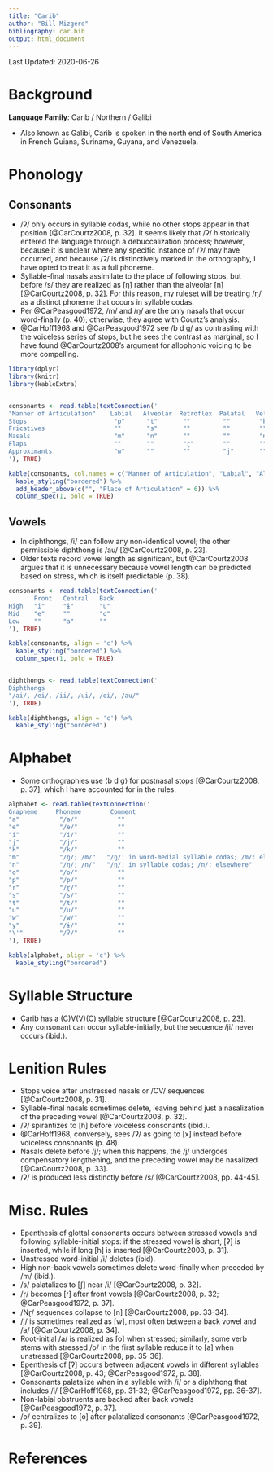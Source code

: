 ```yaml
---
title: "Carib"
author: "Bill Mizgerd"
bibliography: car.bib
output: html_document
---
```


Last Updated: 2020-06-26

# Background

**Language Family**: Carib / Northern / Galibi

* Also known as Galibi, Carib is spoken in the north end of South America in French Guiana, Suriname, Guyana, and Venezuela.

# Phonology

## Consonants

* /ʔ/ only occurs in syllable codas, while no other stops appear in that position [@CarCourtz2008, p. 32]. It seems likely that /ʔ/ historically entered the language through a debuccalization process; however, because it is unclear where any specific instance of /ʔ/ may have occurred, and because /ʔ/ is distinctively marked in the orthography, I have opted to treat it as a full phoneme.
* Syllable-final nasals assimilate to the place of following stops, but before /s/ they are realized as [ŋ] rather than the alveolar [n] [@CarCourtz2008, p. 32]. For this reason, my ruleset will be treating /ŋ/ as a distinct phoneme that occurs in syllable codas.
* Per @CarPeasgood1972, /m/ and /ŋ/ are the only nasals that occur word-finally (p. 40); otherwise, they agree with Courtz's analysis.
* @CarHoff1968 and @CarPeasgood1972 see /b d ɡ/ as contrasting with the voiceless series of stops, but he sees the contrast as marginal, so I have found @CarCourtz2008's argument for allophonic voicing to be more compelling.

```r

library(dplyr)
library(knitr)
library(kableExtra)


consonants <- read.table(textConnection('
"Manner of Articulation"    Labial   Alveolar  Retroflex  Palatal   Velar  Glottal
Stops                        "p"      "t"       ""         ""        "k"    "ʔ"
Fricatives                   ""       "s"       ""         ""        ""     ""
Nasals                       "m"      "n"       ""         ""        "ŋ"    ""
Flaps                        ""       ""        "ɽ"        ""        ""     ""
Approximants                 "w"      ""        ""         "j"       ""     ""
'), TRUE)

kable(consonants, col.names = c("Manner of Articulation", "Labial", "Alveolar", "Retroflex", "Palatal", "Velar", "Glottal"), align = 'c') %>%
  kable_styling("bordered") %>%
  add_header_above(c("", "Place of Articulation" = 6)) %>%
  column_spec(1, bold = TRUE)
```

## Vowels

* In diphthongs, /i/ can follow any non-identical vowel; the other permissible diphthong is /au/ [@CarCourtz2008, p. 23].
* Older texts record vowel length as significant, but @CarCourtz2008 argues that it is unnecessary because vowel length can be predicted based on stress, which is itself predictable (p. 38).

```r
consonants <- read.table(textConnection('
       Front   Central   Back
High   "i"     "ɨ"       "u"
Mid    "e"     ""        "o"
Low    ""      "a"       ""
'), TRUE)

kable(consonants, align = 'c') %>%
  kable_styling("bordered") %>%
  column_spec(1, bold = TRUE)


diphthongs <- read.table(textConnection('
Diphthongs
"/ai/, /ei/, /ɨi/, /ui/, /oi/, /au/"
'), TRUE)

kable(diphthongs, align = 'c') %>%
  kable_styling("bordered")
```

# Alphabet

* Some orthographies use ⟨b d g⟩ for postnasal stops [@CarCourtz2008, p. 37], which I have accounted for in the rules.

```r

alphabet <- read.table(textConnection('
Grapheme     Phoneme        Comment
"a"           "/a/"           ""
"e"           "/e/"           ""
"i"           "/i/"           ""
"j"           "/j/"           ""
"k"           "/k/"           ""
"m"           "/ŋ/; /m/"   "/ŋ/: in word-medial syllable codas; /m/: elsewhere"
"n"           "/ŋ/; /n/"   "/ŋ/: in syllable codas; /n/: elsewhere"  
"o"           "/o/"           ""
"p"           "/p/"           ""
"r"           "/ɽ/"           ""
"s"           "/s/"           ""
"t"           "/t/"           ""
"u"           "/u/"           ""
"w"           "/w/"           ""
"y"           "/ɨ/"           ""
"\'"          "/ʔ/"           ""
'), TRUE)

kable(alphabet, align = 'c') %>%
  kable_styling("bordered")
```

# Syllable Structure

* Carib has a (C)V(V)(C) syllable structure [@CarCourtz2008, p. 23].
* Any consonant can occur syllable-initially, but the sequence /ji/ never occurs (ibid.).

# Lenition Rules

* Stops voice after unstressed nasals or /CV/ sequences  [@CarCourtz2008, p. 31].
* Syllable-final nasals sometimes delete, leaving behind just a nasalization of the preceding vowel [@CarCourtz2008, p. 32].
* /ʔ/ spirantizes to [h] before voiceless consonants (ibid.).
* @CarHoff1968, conversely, sees /ʔ/ as going to [x] instead before voiceless consonants (p. 48).
* Nasals delete before /j/; when this happens, the /j/ undergoes compensatory lengthening, and the preceding vowel may be nasalized [@CarCourtz2008, p. 33].
* /ʔ/ is produced less distinctly before /s/ [@CarCourtz2008, pp. 44-45].

# Misc. Rules

* Epenthesis of glottal consonants occurs between stressed vowels and following syllable-initial stops: if the stressed vowel is short, [ʔ] is inserted, while if long [h] is inserted [@CarCourtz2008, p. 31].
* Unstressed word-initial /ɨ/ deletes (ibid).
* High non-back vowels sometimes delete word-finally when preceded by /m/ (ibid.).
* /s/ palatalizes to [ʃ] near /i/ [@CarCourtz2008, p. 32].
* /ɽ/ becomes [ɾ] after front vowels [@CarCourtz2008, p. 32; @CarPeasgood1972, p. 37].
* /Nɽ/ sequences collapse to [n] [@CarCourtz2008, pp. 33-34].
* /j/ is sometimes realized as [w], most often between a back vowel and /a/ [@CarCourtz2008, p. 34].
* Root-initial /a/ is realized as [o] when stressed; similarly, some verb stems with stressed /o/ in the first syllable reduce it to [a] when unstressed [@CarCourtz2008, pp. 35-36].
* Epenthesis of [ʔ] occurs between adjacent vowels in different syllables [@CarCourtz2008, p. 43; @CarPeasgood1972, p. 38].
* Consonants palatalize when in a syllable with /i/ or a diphthong that includes /i/ [@CarHoff1968, pp. 31-32; @CarPeasgood1972, pp. 36-37].
* Non-labial obstruents are backed after back vowels [@CarPeasgood1972, p. 37].
* /o/ centralizes to [ɵ] after palatalized consonants [@CarPeasgood1972, p. 39].


# References
